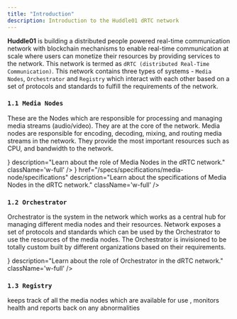 ```yaml
---
title: "Introduction"
description: Introduction to the Huddle01 dRTC network
---
```



**Huddle01** is building a distributed people powered real-time communication network with blockchain mechanisms to enable real-time communication at scale
where users can monetize their resources by providing services to the network. This network is termed as `dRTC (distributed Real-Time Communication)`.
This network contains three types of systems - `Media Nodes`, `Orchestrator` and `Registry` which interact with each other based on a set of 
protocols and standards to fulfill the requirements of the network.


### `1.1 Media Nodes`
These are the Nodes which are responsible for processing and managing media streams (audio/video). They are at the core of the network.
Media nodes are responsible for encoding, decoding, mixing, and routing media streams in the network. They provide the most important
resources such as CPU, and bandwidth to the network.

<Cards className='w-full' >
  <Card
    title="Understanding Media Nodes"
    href="/specs/systems/media-node"
    icon={<FastForward />}
    description="Learn about the role of Media Nodes in the dRTC network."
    className='w-full'
  />
  <Card
    title="Specifications of Media Nodes"
    icon={<Cpu />}
    href="/specs/specifications/media-node/specifications"
    description="Learn about the specifications of Media Nodes in the dRTC network."
    className='w-full'
  />
</Cards>

### `1.2 Orchestrator`
Orchestrator is the system in the network which works as a central hub for managing different media nodes and their resources. Network exposes
a set of protocols and standards which can be used by the Orchestrator to use the resources of the media nodes. The Orchestrator is invisioned to
be totally custom built by different organizations based on their requirements.

<Cards className='w-full' >
  <Card
    title="Understanding Orchestrator"
    href="/specs/systems/media-node"
    icon={<Globe />}
    description="Learn about the role of Orchestrator in the dRTC network."
    className='w-full'
  />
</Cards>


### `1.3 Registry`
keeps track of all the media nodes which are available for use , monitors health and reports back on any abnormalities
